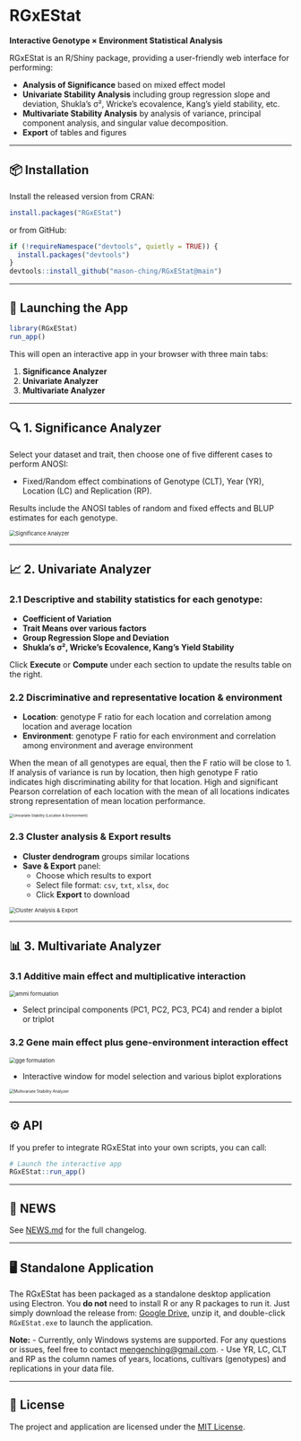 # RGxEStat

**Interactive Genotype × Environment Statistical Analysis**

RGxEStat is an R/Shiny package, providing a user-friendly web interface for performing:

-   **Analysis of Significance** based on mixed effect model
-   **Univariate Stability Analysis** including group regression slope and deviation, Shukla's σ², Wricke's ecovalence, Kang's yield stability, etc.
-   **Multivariate Stability Analysis** by analysis of variance, principal component analysis, and singular value decomposition.
-   **Export** of tables and figures

------------------------------------------------------------------------

## 📦 Installation

Install the released version from CRAN:

``` r
install.packages("RGxEStat")
```

or from GitHub:

``` r
if (!requireNamespace("devtools", quietly = TRUE)) {
  install.packages("devtools")
}
devtools::install_github("mason-ching/RGxEStat@main")
```

------------------------------------------------------------------------

## 🚀 Launching the App

``` r
library(RGxEStat)
run_app()
```

This will open an interactive app in your browser with three main tabs:

1.  **Significance Analyzer**
2.  **Univariate Analyzer**
3.  **Multivariate Analyzer**

------------------------------------------------------------------------

## 🔍 1. Significance Analyzer

Select your dataset and trait, then choose one of five different cases to perform ANOSI:

-   Fixed/Random effect combinations of Genotype (CLT), Year (YR), Location (LC) and Replication (RP).

Results include the ANOSI tables of random and fixed effects and BLUP estimates for each genotype.

<img src="files/anosi.png" alt="Significance Analyzer" style="zoom: 67%;"/>

------------------------------------------------------------------------

## 📈 2. Univariate Analyzer

### 2.1 Descriptive and stability statistics for each genotype:

-   **Coefficient of Variation**
-   **Trait Means over various factors**
-   **Group Regression Slope and Deviation**
-   **Shukla's σ², Wricke's Ecovalence, Kang's Yield Stability**

Click **Execute** or **Compute** under each section to update the results table on the right.

### 2.2 Discriminative and representative location & environment

-   **Location**: genotype F ratio for each location and correlation among location and average location
-   **Environment**: genotype F ratio for each environment and correlation among environment and average environment

When the mean of all genotypes are equal, then the F ratio will be close to 1. If analysis of variance is run by location, then high genotype F ratio indicates high discriminating ability for that location. High and significant Pearson correlation of each location with the mean of all locations indicates strong representation of mean location performance.

<img src="files/univariate_1.png" alt="Univariate Stability (Location &amp; Environment)" style="zoom: 45%;"/>

### 2.3 Cluster analysis & Export results

-   **Cluster dendrogram** groups similar locations
-   **Save & Export** panel:
    -   Choose which results to export
    -   Select file format: `csv`, `txt`, `xlsx`, `doc`
    -   Click **Export** to download

<img src="files/univariate_2.png" alt="Cluster Analysis &amp; Export" style="zoom: 67%;"/>

------------------------------------------------------------------------

## 📊 3. Multivariate Analyzer

### 3.1 Additive main effect and multiplicative interaction

<img src="files/ammi.png" alt="ammi formulation" style="zoom: 67%;"/>

-   Select principal components (PC1, PC2, PC3, PC4) and render a biplot or triplot

### 3.2 Gene main effect plus gene-environment interaction effect

<img src="files/gge.png" alt="gge formulation" style="zoom: 67%;"/>

-   Interactive window for model selection and various biplot explorations

<img src="files/multivariate.png" alt="Multivariate Stability Analyzer" style="zoom: 50%;"/>

------------------------------------------------------------------------

## ⚙️ API

If you prefer to integrate RGxEStat into your own scripts, you can call:

``` r
# Launch the interactive app
RGxEStat::run_app()
```

------------------------------------------------------------------------

## 📝 NEWS

See [NEWS.md](NEWS.md) for the full changelog.

------------------------------------------------------------------------

## 🖥️ Standalone Application

The RGxEStat has been packaged as a standalone desktop application using Electron. You **do not** need to install R or any R packages to run it. Just simply download the release from: [Google Drive](https://drive.google.com/file/d/1AvK8B6NXodgGHv2K6t7tHX0olEem_3n_/view?usp=sharing), unzip it, and double-click `RGxEStat.exe` to launch the application.

**Note:** 
-   Currently, only Windows systems are supported. For any questions or issues, feel free to contact [mengenching\@gmail.com](mailto:mengenching@gmail.com).
-   Use YR, LC, CLT and RP as the column names of years, locations, cultivars (genotypes) and replications in your data file.

------------------------------------------------------------------------

## 📄 License

The project and application are licensed under the [MIT License](LICENSE).
